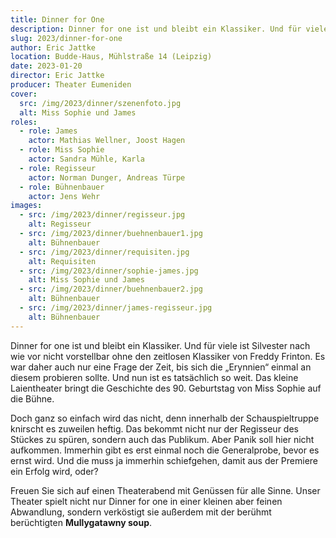 ```yaml
---
title: Dinner for One
description: Dinner for one ist und bleibt ein Klassiker. Und für viele ist Silvester nach wie vor nicht vorstellbar ohne den zeitlosen Klassiker von Freddy Frinton. Es war daher auch nur eine Frage der Zeit, bis sich die „Erynnien“ einmal an diesem probieren sollte. Und nun ist es tatsächlich so weit. Das kleine Laientheater bringt die Geschichte des 90. Geburtstag von Miss Sophie auf die Bühne.
slug: 2023/dinner-for-one
author: Eric Jattke
location: Budde-Haus, Mühlstraße 14 (Leipzig)
date: 2023-01-20
director: Eric Jattke
producer: Theater Eumeniden
cover:
  src: /img/2023/dinner/szenenfoto.jpg
  alt: Miss Sophie und James
roles:
  - role: James
    actor: Mathias Wellner, Joost Hagen
  - role: Miss Sophie
    actor: Sandra Mühle, Karla
  - role: Regisseur
    actor: Norman Dunger, Andreas Türpe
  - role: Bühnenbauer
    actor: Jens Wehr
images:
  - src: /img/2023/dinner/regisseur.jpg
    alt: Regisseur
  - src: /img/2023/dinner/buehnenbauer1.jpg
    alt: Bühnenbauer
  - src: /img/2023/dinner/requisiten.jpg
    alt: Requisiten
  - src: /img/2023/dinner/sophie-james.jpg
    alt: Miss Sophie und James
  - src: /img/2023/dinner/buehnenbauer2.jpg
    alt: Bühnenbauer
  - src: /img/2023/dinner/james-regisseur.jpg
    alt: Bühnenbauer
---
```


Dinner for one ist und bleibt ein Klassiker. Und für viele ist Silvester nach wie vor nicht vorstellbar ohne den zeitlosen Klassiker von Freddy Frinton. Es war daher auch nur eine Frage der Zeit, bis sich die „Erynnien“ einmal an diesem probieren sollte. Und nun ist es tatsächlich so weit. Das kleine Laientheater bringt die Geschichte des 90. Geburtstag von Miss Sophie auf die Bühne.

Doch ganz so einfach wird das nicht, denn innerhalb der Schauspieltruppe knirscht es zuweilen heftig. Das bekommt nicht nur der Regisseur des Stückes zu spüren, sondern auch das Publikum. Aber Panik soll hier nicht aufkommen. Immerhin gibt es erst einmal noch die Generalprobe, bevor es ernst wird. Und die muss ja immerhin schiefgehen, damit aus der Premiere ein Erfolg wird, oder?

Freuen Sie sich auf einen Theaterabend mit Genüssen für alle Sinne. Unser Theater spielt nicht nur Dinner for one in einer kleinen aber feinen Abwandlung, sondern verköstigt sie außerdem mit der berühmt berüchtigten **Mullygatawny soup**.
